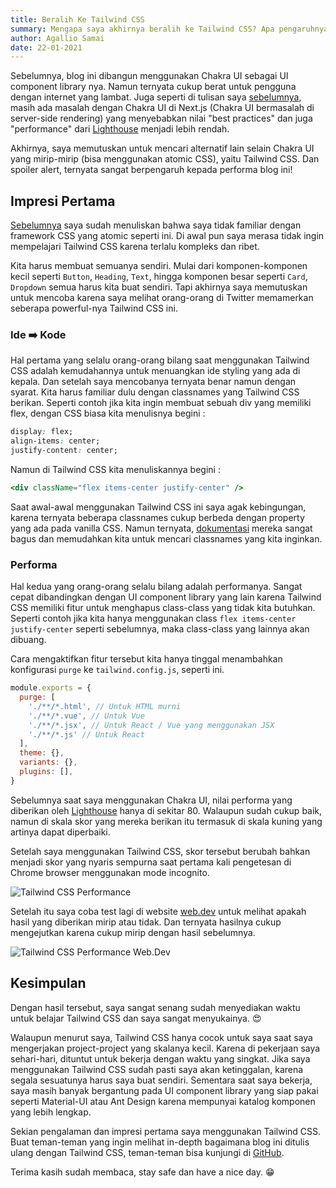 ```yaml
---
title: Beralih Ke Tailwind CSS
summary: Mengapa saya akhirnya beralih ke Tailwind CSS? Apa pengaruhnya ke performa blog ini?
author: Agallio Samai
date: 22-01-2021
---
```


Sebelumnya, blog ini dibangun menggunakan Chakra UI sebagai UI component library nya. Namun ternyata cukup berat untuk pengguna dengan internet yang lambat. Juga seperti di tulisan saya [sebelumnya](/blog/chakra-ui), masih ada masalah dengan Chakra UI di Next.js (Chakra UI bermasalah di server-side rendering) yang menyebabkan nilai "best practices" dan juga "performance" dari [Lighthouse](https://web.dev/measure/) menjadi lebih rendah.

Akhirnya, saya memutuskan untuk mencari alternatif lain selain Chakra UI yang mirip-mirip (bisa menggunakan atomic CSS), yaitu Tailwind CSS. Dan spoiler alert, ternyata sangat berpengaruh kepada performa blog ini!

## Impresi Pertama

[Sebelumnya](/blog/chakra-ui) saya sudah menuliskan bahwa saya tidak familiar dengan framework CSS yang atomic seperti ini. Di awal pun saya merasa tidak ingin mempelajari Tailwind CSS karena terlalu kompleks dan ribet.

Kita harus membuat semuanya sendiri. Mulai dari komponen-komponen kecil seperti `Button`, `Heading`, `Text`, hingga komponen besar seperti `Card`, `Dropdown` semua harus kita buat sendiri. Tapi akhirnya saya memutuskan untuk mencoba karena saya melihat orang-orang di Twitter memamerkan seberapa powerful-nya Tailwind CSS ini.

### Ide ➡️ Kode

Hal pertama yang selalu orang-orang bilang saat menggunakan Tailwind CSS adalah kemudahannya untuk menuangkan ide styling yang ada di kepala. Dan setelah saya mencobanya ternyata benar namun dengan syarat. Kita harus familiar dulu dengan classnames yang Tailwind CSS berikan. Seperti contoh jika kita ingin membuat sebuah div yang memiliki flex, dengan CSS biasa kita menulisnya begini :

```css
display: flex;
align-items: center;
justify-content: center;
```

Namun di Tailwind CSS kita menuliskannya begini :

```jsx
<div className="flex items-center justify-center" />
```

Saat awal-awal menggunakan Tailwind CSS ini saya agak kebingungan, karena ternyata beberapa classnames cukup berbeda dengan property yang ada pada vanilla CSS. Namun ternyata, [dokumentasi](https://tailwindcss.com/docs) mereka sangat bagus dan memudahkan kita untuk mencari classnames yang kita inginkan.

### Performa

Hal kedua yang orang-orang selalu bilang adalah performanya. Sangat cepat dibandingkan dengan UI component library yang lain karena Tailwind CSS memiliki fitur untuk menghapus class-class yang tidak kita butuhkan. Seperti contoh jika kita hanya menggunakan class `flex items-center justify-center` seperti sebelumnya, maka class-class yang lainnya akan dibuang.

Cara mengaktifkan fitur tersebut kita hanya tinggal menambahkan konfigurasi `purge` ke `tailwind.config.js`, seperti ini.

```js:tailwind.config.js
module.exports = {
  purge: [
    './**/*.html', // Untuk HTML murni
    './**/*.vue', // Untuk Vue
    './**/*.jsx', // Untuk React / Vue yang menggunakan JSX
    './**/*.js' // Untuk React
  ],
  theme: {},
  variants: {},
  plugins: [],
}
```

Sebelumnya saat saya menggunakan Chakra UI, nilai performa yang diberikan oleh [Lighthouse](https://web.dev/measure/) hanya di sekitar 80. Walaupun sudah cukup baik, namun di skala skor yang mereka berikan itu termasuk di skala kuning yang artinya dapat diperbaiki.

Setelah saya menggunakan Tailwind CSS, skor tersebut berubah bahkan menjadi skor yang nyaris sempurna saat pertama kali pengetesan di Chrome browser menggunakan mode incognito.

<Image
  src="/images/blog/tailwindcss-performance.png"
  width={818}
  height={288}
  alt="Tailwind CSS Performance"
/>

Setelah itu saya coba test lagi di website [web.dev](https://web.dev/measure/) untuk melihat apakah hasil yang diberikan mirip atau tidak. Dan ternyata hasilnya cukup mengejutkan karena cukup mirip dengan hasil sebelumnya.

<Image
  src="/images/blog/tailwindcss-webdev.png"
  width={1952}
  height={960}
  alt="Tailwind CSS Performance Web.Dev"
/>

## Kesimpulan

Dengan hasil tersebut, saya sangat senang sudah menyediakan waktu untuk belajar Tailwind CSS dan saya sangat menyukainya. 😍

Walaupun menurut saya, Tailwind CSS hanya cocok untuk saya saat saya mengerjakan project-project yang skalanya kecil. Karena di pekerjaan saya sehari-hari, dituntut untuk bekerja dengan waktu yang singkat. Jika saya menggunakan Tailwind CSS sudah pasti saya akan ketinggalan, karena segala sesuatunya harus saya buat sendiri. Sementara saat saya bekerja, saya masih banyak bergantung pada UI component library yang siap pakai seperti Material-UI atau Ant Design karena mempunyai katalog komponen yang lebih lengkap.

Sekian pengalaman dan impresi pertama saya menggunakan Tailwind CSS. Buat teman-teman yang ingin melihat in-depth bagaimana blog ini ditulis ulang dengan Tailwind CSS, teman-teman bisa kunjungi di [GitHub](https://github.com/agallio/agall.io).

Terima kasih sudah membaca, stay safe dan have a nice day. 😁
